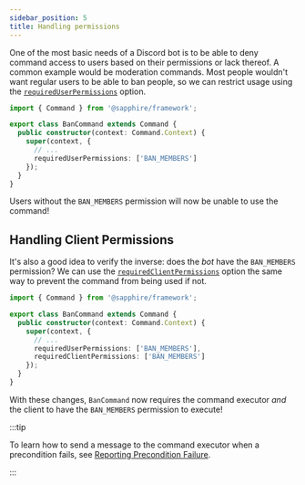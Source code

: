 ```yaml
---
sidebar_position: 5
title: Handling permissions
---
```


One of the most basic needs of a Discord bot is to be able to deny command access to users based on their permissions or
lack thereof. A common example would be moderation commands. Most people wouldn't want regular users to be able to ban
people, so we can restrict usage using the [`requiredUserPermissions`][requireduserpermissions] option.

<!-- TODO: info block redirecting to subcommands ts guide for using corresponding decorators -->

```typescript ts2esm2cjs|{7}|{7}
import { Command } from '@sapphire/framework';

export class BanCommand extends Command {
  public constructor(context: Command.Context) {
    super(context, {
      // ...
      requiredUserPermissions: ['BAN_MEMBERS']
    });
  }
}
```

Users without the `BAN_MEMBERS` permission will now be unable to use the command!

## Handling Client Permissions

It's also a good idea to verify the inverse: does the _bot_ have the `BAN_MEMBERS` permission? We can use the
[`requiredClientPermissions`][requiredclientpermissions] option the same way to prevent the command from being used if
not.

<!-- TODO: info block redirecting to subcommands ts guide for using corresponding decorators -->

```typescript ts2esm2cjs|{8}|{8}
import { Command } from '@sapphire/framework';

export class BanCommand extends Command {
  public constructor(context: Command.Context) {
    super(context, {
      // ...
      requiredUserPermissions: ['BAN_MEMBERS'],
      requiredClientPermissions: ['BAN_MEMBERS']
    });
  }
}
```

With these changes, `BanCommand` now requires the command executor _and_ the client to have the `BAN_MEMBERS` permission
to execute!

:::tip

To learn how to send a message to the command executor when a precondition fails, see [Reporting Precondition
Failure][reporting-precondition-failure].

:::

[requireduserpermissions]: ../../Documentation/sapphire-framework/interface/CommandOptions#requireduserpermissions
[requiredclientpermissions]: ../../Documentation/sapphire-framework/interface/CommandOptions#requiredclientpermissions
[reporting-precondition-failure]: ./reporting-precondition-failure
